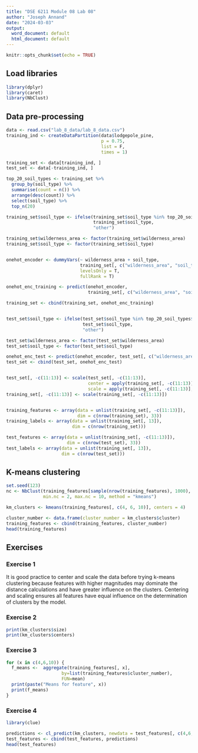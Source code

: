 ```yaml
---
title: "DSE 6211 Module 08 Lab 08"
author: "Joseph Annand"
date: "2024-03-03"
output:
  word_document: default
  html_document: default
---
```


```r
knitr::opts_chunk$set(echo = TRUE)
```


## Load libraries


```r
library(dplyr)
library(caret)
library(NbClust)
```


## Data pre-processing


```r
data <- read.csv("lab_8_data/lab_8_data.csv")
training_ind <- createDataPartition(data$lodgepole_pine,
                                    p = 0.75,
                                    list = F,
                                    times = 1)

training_set <- data[training_ind, ]
test_set <- data[-training_ind, ]

top_20_soil_types <- training_set %>%
  group_by(soil_type) %>%
  summarise(count = n()) %>%
  arrange(desc(count)) %>%
  select(soil_type) %>%
  top_n(20)

training_set$soil_type <- ifelse(training_set$soil_type %in% top_20_soil_types$soil_type,
                                 training_set$soil_type,
                                 "other")

training_set$wilderness_area <- factor(training_set$wilderness_area)
training_set$soil_type <- factor(training_set$soil_type)


onehot_encoder <- dummyVars(~ wilderness_area + soil_type,
                            training_set[, c("wilderness_area", "soil_type")],
                            levelsOnly = T,
                            fullRank = T)

onehot_enc_training <- predict(onehot_encoder,
                               training_set[, c("wilderness_area", "soil_type")])

training_set <- cbind(training_set, onehot_enc_training)


test_set$soil_type <- ifelse(test_set$soil_type %in% top_20_soil_types$soil_type,
                             test_set$soil_type,
                             "other")

test_set$wilderness_area <- factor(test_set$wilderness_area)
test_set$soil_type <- factor(test_set$soil_type)

onehot_enc_test <- predict(onehot_encoder, test_set[, c("wilderness_area", "soil_type")])
test_set <- cbind(test_set, onehot_enc_test)


test_set[, -c(11:13)] <- scale(test_set[, -c(11:13)],
                               center = apply(training_set[, -c(11:13)], 2, mean),
                               scale = apply(training_set[, -c(11:13)], 2, sd))
training_set[, -c(11:13)] <- scale(training_set[, -c(11:13)])


training_features <- array(data = unlist(training_set[, -c(11:13)]),
                           dim = c(nrow(training_set), 33))
training_labels <- array(data = unlist(training_set[, 13]),
                         dim = c(nrow(training_set)))

test_features <- array(data = unlist(training_set[, -c(11:13)]),
                       dim = c(nrow(test_set), 33))
test_labels <- array(data = unlist(training_set[, 13]),
                     dim = c(nrow(test_set)))
```


## K-means clustering


```r
set.seed(123)
nc <- NbClust(training_features[sample(nrow(training_features), 1000), c(4, 6, 10)],
              min.nc = 2, max.nc = 10, method = "kmeans")

km_clusters <- kmeans(training_features[, c(4, 6, 10)], centers = 4)

cluster_number <- data.frame(cluster_number = km_clusters$cluster)
training_features <- cbind(training_features, cluster_number)
head(training_features)
```


## Exercises


### Exercise 1


It is good practice to center and scale the data before trying k-means clustering because features with higher magnitudes may dominate the distance calculations and have greater influence on the clusters. Centering and scaling ensures all features have equal influence on the determination of clusters by the model.


### Exercise 2


```r
print(km_clusters$size)
print(km_clusters$centers)
```


### Exercise 3


```r
for (x in c(4,6,10)) {
  f_means <-  aggregate(training_features[, x],
                     by=list(training_features$cluster_number),
                     FUN=mean)
  print(paste("Means for feature", x))
  print(f_means)
}
```


### Exercise 4


```r
library(clue)

predictions <- cl_predict(km_clusters, newdata = test_features[, c(4,6,10)])
test_features <- cbind(test_features, predictions)
head(test_features)
```

